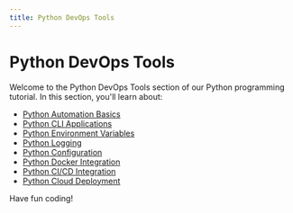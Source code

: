 ```yaml
---
title: Python DevOps Tools
---
```


# Python DevOps Tools

Welcome to the Python DevOps Tools section of our Python programming tutorial. In this section, you'll learn about:

- [Python Automation Basics](./0-python-automation-basics.mdx)
- [Python CLI Applications](./1-python-cli-applications.mdx)
- [Python Environment Variables](./2-python-environment-variables.mdx)
- [Python Logging](./3-python-logging.mdx)
- [Python Configuration](./4-python-configuration.mdx)
- [Python Docker Integration](./5-python-docker-integration.mdx)
- [Python CI/CD Integration](./6-python-cicd-integration.mdx)
- [Python Cloud Deployment](./7-python-cloud-deployment.mdx)

Have fun coding!